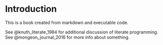 # Introduction

This is a book created from markdown and executable code.

See @knuth_literate_1984 for additional discussion of literate programming.
See @mongeon_journal_2016 for more info about something. 
